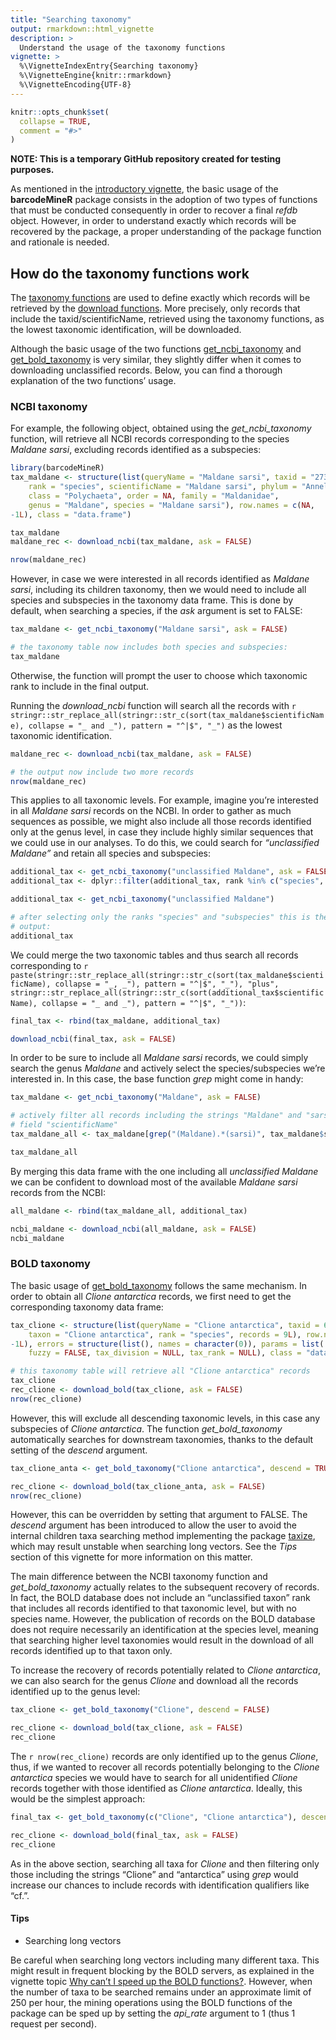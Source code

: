 ```yaml
---
title: "Searching taxonomy"
output: rmarkdown::html_vignette
description: >
  Understand the usage of the taxonomy functions
vignette: >
  %\VignetteIndexEntry{Searching taxonomy}
  %\VignetteEngine{knitr::rmarkdown}
  %\VignetteEncoding{UTF-8}
---
```


```r
knitr::opts_chunk$set(
  collapse = TRUE,
  comment = "#>"
)
```

**NOTE: This is a temporary GitHub repository created for testing purposes.**

As mentioned in the [introductory vignette](https://matteoce.github.io/barcodeMineR/articles/intro_barcodeMineR.html), the basic usage of the __barcodeMineR__ package consists in the adoption of two types of functions that must be conducted consequently in order to recover a final _refdb_ object. However, in order to understand exactly which records will be recovered by the package, a proper understanding of the package function and rationale is needed.

## How do the taxonomy functions work

The [taxonomy functions](https://matteoce.github.io/barcodeMineR/reference/index.html#taxonomy) are used to define exactly which records will be retrieved by the [download functions](https://matteoce.github.io/barcodeMineR/reference/index.html#download). More precisely, only records that include the taxid/scientificName, retrieved using the taxonomy functions, as the lowest taxonomic identification, will be downloaded.

Although the basic usage of the two functions [get_ncbi_taxonomy](https://matteoce.github.io/barcodeMineR/reference/get_ncbi_taxonomy.html) and [get_bold_taxonomy](https://matteoce.github.io/barcodeMineR/reference/get_bold_taxonomy.html) is very similar, they slightly differ when it comes to downloading unclassified records. Below, you can find a thorough explanation of the two functions' usage.

### NCBI taxonomy

For example, the following object, obtained using the _get_ncbi_taxonomy_ function, will retrieve all NCBI records corresponding to the species _Maldane sarsi_, excluding records identified as a subspecies:

```r
library(barcodeMineR)
tax_maldane <- structure(list(queryName = "Maldane sarsi", taxid = "273041", 
    rank = "species", scientificName = "Maldane sarsi", phylum = "Annelida", 
    class = "Polychaeta", order = NA, family = "Maldanidae", 
    genus = "Maldane", species = "Maldane sarsi"), row.names = c(NA, 
-1L), class = "data.frame")

```

```r
tax_maldane
maldane_rec <- download_ncbi(tax_maldane, ask = FALSE)

nrow(maldane_rec)
```

However, in case we were interested in all records identified as _Maldane sarsi_, including its children taxonomy, then we would need to include all species and subspecies in the taxonomy data frame. This is done by default, when searching a species, if the _ask_ argument is set to FALSE:

```r
tax_maldane <- get_ncbi_taxonomy("Maldane sarsi", ask = FALSE)

# the taxonomy table now includes both species and subspecies:
tax_maldane
```

Otherwise, the function will prompt the user to choose which taxonomic rank to include in the final output.

Running the _download_ncbi_ function will search all the records with `r stringr::str_replace_all(stringr::str_c(sort(tax_maldane$scientificName), collapse = "_ and _"), pattern = "^|$", "_")` as the lowest taxonomic identification.

```r
maldane_rec <- download_ncbi(tax_maldane, ask = FALSE)

# the output now include two more records
nrow(maldane_rec)
```

This applies to all taxonomic levels. For example, imagine you're interested in all _Maldane sarsi_ records on the NCBI. In order to gather as much sequences as possible, we might also include all those records identified only at the genus level, in case they include highly similar sequences that we could use in our analyses. To do this, we could search for _"unclassified Maldane"_ and retain all species and subspecies:

```r
additional_tax <- get_ncbi_taxonomy("unclassified Maldane", ask = FALSE)
additional_tax <- dplyr::filter(additional_tax, rank %in% c("species", "subspecies"))

```
```r
additional_tax <- get_ncbi_taxonomy("unclassified Maldane")
```
```r
# after selecting only the ranks "species" and "subspecies" this is the final 
# output:
additional_tax
```

We could merge the two taxonomic tables and thus search all records corresponding to `r paste(stringr::str_replace_all(stringr::str_c(sort(tax_maldane$scientificName), collapse = "_, _"), pattern = "^|$", "_"), "plus", stringr::str_replace_all(stringr::str_c(sort(additional_tax$scientificName), collapse = "_ and _"), pattern = "^|$", "_"))`:

```r
final_tax <- rbind(tax_maldane, additional_tax)

download_ncbi(final_tax, ask = FALSE)
```

In order to be sure to include all _Maldane sarsi_ records, we could simply search the genus _Maldane_ and actively select the species/subspecies we're interested in. In this case, the base function _grep_ might come in handy:

```r
tax_maldane <- get_ncbi_taxonomy("Maldane", ask = FALSE)

# actively filter all records including the strings "Maldane" and "sarsi" in the
# field "scientificName"
tax_maldane_all <- tax_maldane[grep("(Maldane).*(sarsi)", tax_maldane$scientificName), ]

tax_maldane_all
```

By merging this data frame with the one including all _unclassified Maldane_ we can be confident to download most of the available _Maldane sarsi_ records from the NCBI:

```r
all_maldane <- rbind(tax_maldane_all, additional_tax)

ncbi_maldane <- download_ncbi(all_maldane, ask = FALSE)
ncbi_maldane
```

### BOLD taxonomy

The basic usage of [get_bold_taxonomy](https://matteoce.github.io/barcodeMineR/reference/get_bold_taxonomy.html) follows the same mechanism. In order to obtain all _Clione antarctica_ records, we first need to get the corresponding taxonomy data frame:

```r
tax_clione <- structure(list(queryName = "Clione antarctica", taxid = 650223L, 
    taxon = "Clione antarctica", rank = "species", records = 9L), row.names = c(NA, 
-1L), errors = structure(list(), names = character(0)), params = list(
    fuzzy = FALSE, tax_division = NULL, tax_rank = NULL), class = "data.frame")
```
```r
# this taxonomy table will retrieve all "Clione antarctica" records 
tax_clione
rec_clione <- download_bold(tax_clione, ask = FALSE)
nrow(rec_clione)
```

However, this will exclude all descending taxonomic levels, in this case any subspecies of _Clione antarctica_. The function _get_bold_taxonomy_ automatically searches for downstream taxonomies, thanks to the default setting of the _descend_ argument.

```r
tax_clione_anta <- get_bold_taxonomy("Clione antarctica", descend = TRUE)

rec_clione <- download_bold(tax_clione_anta, ask = FALSE)
nrow(rec_clione)
```

However, this can be overridden by setting that argument to FALSE. The _descend_ argument has been introduced to allow the user to avoid the internal children taxa searching method implementing the package [taxize](https://github.com/ropensci/taxize), which may result unstable when searching long vectors. See the *Tips* section of this vignette for more information on this matter.

The main difference between the NCBI taxonomy function and _get_bold_taxonomy_ actually relates to the subsequent recovery of records. In fact, the BOLD database does not include an "unclassified taxon" rank that includes all records identified to that taxonomic level, but with no species name. However, the publication of records on the BOLD database does not require necessarily an identification at the species level, meaning that searching higher level taxonomies would result in the download of all records identified up to that taxon only.

To increase the recovery of records potentially related to _Clione antarctica_, we can also search for the genus _Clione_ and download all the records identified up to the genus level:

```r
tax_clione <- get_bold_taxonomy("Clione", descend = FALSE)

rec_clione <- download_bold(tax_clione, ask = FALSE)
rec_clione
```

The `r nrow(rec_clione)` records are only identified up to the genus _Clione_, thus, if we wanted to recover all records potentially belonging to the _Clione antarctica_ species we would have to search for all unidentified _Clione_ records together with those identified as _Clione antarctica_. Ideally, this would be the simplest approach:

```r
final_tax <- get_bold_taxonomy(c("Clione", "Clione antarctica"), descend = FALSE, ask = FALSE)

rec_clione <- download_bold(final_tax, ask = FALSE)
rec_clione
```

As in the above section, searching all taxa for _Clione_ and then filtering only those including the strings "Clione" and "antarctica" using _grep_ would increase our chances to include records with identification qualifiers like "cf.".

#### Tips

* Searching long vectors

Be careful when searching long vectors including many different taxa. This might result in frequent blocking by the BOLD servers, as explained in the vignette topic [Why can't I speed up the BOLD functions?](https://matteoce.github.io/barcodeMineR/articles/api_rate_barcodeMineR.html#why-cant-i-speed-up-the-bold-functions). However, when the number of taxa to be searched remains under an approximate limit of 250 per hour, the mining operations using the BOLD functions of the package can be sped up by setting the _api_rate_ argument to 1 (thus 1 request per second).

